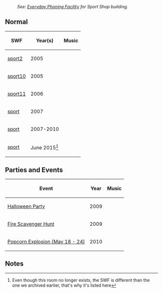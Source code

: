 
:''See: [[Everyday Phoning Facility]] for Sport Shop building.''

==Normal==
<center>
{|class="wikitable" border="1"
!SWF!!Year(s)!!Music
|-
|[[Media:ArtworkRoomsSport2.swf|sport2]]||2005||{{n/a}}
|-
|[[Media:ArtworkRoomsSport10.swf|sport10]]||2005||{{n/a}}
|-
|[[Media:ArtworkRoomsSport11.swf|sport11]]||2006||{{n/a}}
|-
|[[Media:RoomsSport.swf|sport]]||2007||{{n/a}}
|-
|[[Media:RoomsSport_2.swf|sport]]||2007-2010||{{n/a}}
|-
|[[Media:RoomsSport-June2015.swf|sport]]||June 2015<ref>Even though this room no longer exists, the SWF is different than the one we archived earlier, that's why it's listed here</ref>||{{n/a}}
|}
</center>

==Parties and Events==
<center>
{|class="wikitable" border="1"
!Event
!Year
!Music
|-
|<span class="plainlinks">[http://archives.clubpenguinwiki.info/swf.cpcheats.info/rooms/2009/halloween_october_2009/sport.swf Halloween Party]</span>||2009||{{n/a}}
|-
|<span class="plainlinks">[http://archives.clubpenguinwiki.info/swf.cpcheats.info/rooms/2009/senseis_scavenger_hunt_september_2009/sport.swf Fire Scavenger Hunt]</span>||2009||{{n/a}}
|-
|[[Media:RoomsSport-PopcornExplosion.swf|Popcorn Explosion (May 18 - 24)]]||2010||{{n/a}}
|}
</center>

==Notes==
<references />

{{Places}}